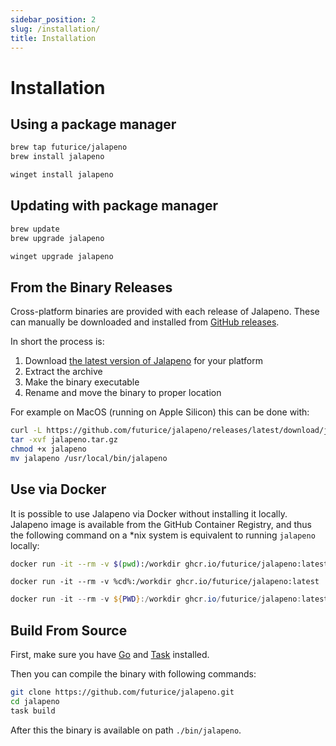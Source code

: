 ```yaml
---
sidebar_position: 2
slug: /installation/
title: Installation
---
```


# Installation

## Using a package manager

```bash tab={"label":"Homebrew"}
brew tap futurice/jalapeno
brew install jalapeno
```

```powershell tab={"label":"Winget"}
winget install jalapeno
```

## Updating with package manager

```bash tab={"label":"Homebrew"}
brew update
brew upgrade jalapeno
```

```powershell tab={"label":"Winget"}
winget upgrade jalapeno
```

## From the Binary Releases

Cross-platform binaries are provided with each release of Jalapeno. These can manually be
downloaded and installed from [GitHub releases](https://github.com/futurice/jalapeno/releases/).

In short the process is:

1. Download [the latest version of Jalapeno](https://github.com/futurice/jalapeno/releases/latest)
   for your platform
2. Extract the archive
3. Make the binary executable
4. Rename and move the binary to proper location

For example on MacOS (running on Apple Silicon) this can be done with:

```bash
curl -L https://github.com/futurice/jalapeno/releases/latest/download/jalapeno-darwin-arm64.tar.gz -o jalapeno.tar.gz
tar -xvf jalapeno.tar.gz
chmod +x jalapeno
mv jalapeno /usr/local/bin/jalapeno
```

## Use via Docker

It is possible to use Jalapeno via Docker without installing it locally. Jalapeno image is available
from the GitHub Container Registry, and thus the following command on a \*nix system is equivalent
to running `jalapeno` locally:

```bash tab={"label":"MacOS and Linux"}
docker run -it --rm -v $(pwd):/workdir ghcr.io/futurice/jalapeno:latest
```

```batch tab={"label":"Windows Command Line"}
docker run -it --rm -v %cd%:/workdir ghcr.io/futurice/jalapeno:latest
```

```powershell tab={"label":"PowerShell"}
docker run -it --rm -v ${PWD}:/workdir ghcr.io/futurice/jalapeno:latest
```

## Build From Source

First, make sure you have [Go](https://go.dev/doc/install) and
[Task](https://taskfile.dev/installation) installed.

Then you can compile the binary with following commands:

```bash
git clone https://github.com/futurice/jalapeno.git
cd jalapeno
task build
```

After this the binary is available on path `./bin/jalapeno`.
